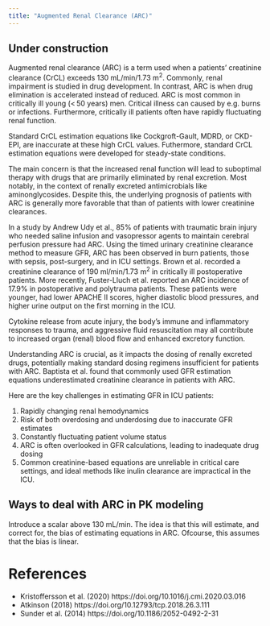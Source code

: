 ```yaml
---
title: "Augmented Renal Clearance (ARC)"
---
```


:::{.callout-caution}
# Under construction
:::

Augmented renal clearance (ARC) is a term used when a patients' creatinine clearance (CrCL) exceeds 130 mL/min/1.73 m^2^.
Commonly, renal impairment is studied in drug development.
In contrast, ARC is when drug elimination is accelerated instead of reduced.
ARC is most common in critically ill young (< 50 years) men.
Critical illness can caused by e.g. burns or infections.
Furthermore, critically ill patients often have rapidly fluctuating renal function.

Standard CrCL estimation equations like Cockgroft-Gault, MDRD, or CKD-EPI, are inaccurate at these high CrCL values.
Futhermore, standard CrCL estimation equations were developed for steady-state conditions.

The main concern is that the increased renal function will lead to suboptimal therapy with drugs that are primarily eliminated by renal excretion.
Most notably, in the context of renally excreted antimicrobials like aminonglycosides.
Despite this, the underlying prognosis of patients with ARC is generally more favorable that than of patients with lower creatinine clearances.

In a study by Andrew Udy et al., 85% of patients with traumatic brain injury who needed saline infusion and vasopressor agents to maintain cerebral perfusion pressure had ARC.
Using the timed urinary creatinine clearance method to measure GFR, ARC has been observed in burn patients, those with sepsis, post-surgery, and in ICU settings.
Brown et al. recorded a creatinine clearance of 190 ml/min/1.73 m^2^ in critically ill postoperative patients.
More recently, Fuster-Lluch et al. reported an ARC incidence of 17.9% in postoperative and polytrauma patients.
These patients were younger, had lower APACHE II scores, higher diastolic blood pressures, and higher urine output on the first morning in the ICU.

Cytokine release from acute injury, the body's immune and inflammatory responses to trauma, and aggressive fluid resuscitation may all contribute to increased organ (renal) blood flow and enhanced excretory function.


Understanding ARC is crucial, as it impacts the dosing of renally excreted drugs, potentially making standard dosing regimens insufficient for patients with ARC.
Baptista et al. found that commonly used GFR estimation equations underestimated creatinine clearance in patients with ARC.

Here are the key challenges in estimating GFR in ICU patients:

1. Rapidly changing renal hemodynamics
2. Risk of both overdosing and underdosing due to inaccurate GFR estimates
3. Constantly fluctuating patient volume status
4. ARC is often overlooked in GFR calculations, leading to inadequate drug dosing
5. Common creatinine-based equations are unreliable in critical care settings, and ideal methods like inulin clearance are impractical in the ICU.

## Ways to deal with ARC in PK modeling

Introduce a scalar above 130 mL/min.
The idea is that this will estimate, and correct for, the bias of estimating equations in ARC.
Ofcourse, this assumes that the bias is linear.

# References

* Kristoffersson et al. (2020) https://doi.org/10.1016/j.cmi.2020.03.016
* Atkinson (2018) https://doi.org/10.12793/tcp.2018.26.3.111
* Sunder et al. (2014) https://doi.org/10.1186/2052-0492-2-31
